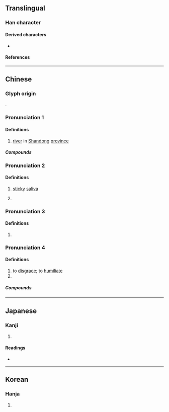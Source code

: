 {{also|渂}}
{{character info}}
==Translingual==

===Han character===
{{Han char|rn=85|rad=水|as=04|sn=7|four=30140|canj=EYK|ids=⿰氵文}}

====Derived characters====
* {{l|mul|[[𪣢]], [[𭹓]], [[𦯻]], [[𫕦]]}}

====References====
{{Han ref|kx=0608.080|dkj=17168|dj=1001.120|hdz=31572.010|uh=6C76}}

----

==Chinese==
{{zh-forms|alt=渂-ancient form}}

===Glyph origin===
{{Han etym}}
{{Han compound|水|文|t1=water|c1=s|c2=p|ls=psc}}.

===Pronunciation 1===
{{zh-pron
|m=wèn
|c=man6
|mc=3
|oc=n,3
|ma=
|mn=būn
|cat=pn
}}

====Definitions====
{{zh-hanzi}}

# {{zh-div|水}} [[river]] in [[Shandong]] [[province]] <!-- 《漢語大字典》 -->

=====Compounds=====
{{zh-der|汶水|汶萊|汶川}}

===Pronunciation 2===
{{zh-pron
|m=wén
|c=
|mc=2
|oc=n,2
|ma=
|cat=
}}

====Definitions====
{{zh-hanzi}}

# {{zh-hg}} [[sticky]] [[saliva]] <!-- 《廣韻·文韻》： 汶，黏唾。 -->
# {{surname|zh}} <!-- 《萬姓統譜·文韻》 -->

===Pronunciation 3===
{{zh-pron
|m=mín
|c=man4
|mc=1
|oc=n,1
|ma=
|cat=
}}

====Definitions====
{{zh-hanzi}}

# {{zh-alt-form|岷}}

===Pronunciation 4===
{{zh-pron
|m=mén
|c=
|mc=
|oc=y,n
|ma=
|cat=
}}

====Definitions====
{{zh-hanzi}}

# to [[disgrace]]; to [[humiliate]] {{zh-also|汶濛}}
# {{zh-alt-form|惽/惛|[[depressed]], [[worried]]}}

=====Compounds=====
{{zh-der|汶濛}}

----

==Japanese==

===Kanji===
{{ja-kanji|grade=|rs=水04}}

# {{rfdef|ja|sort=水04}}

====Readings====
* {{ja-readings|on=[[ぶん]] (bun), [[もん]] (mon)|kun=}}

----

==Korean==

===Hanja===
{{ko-hanja|hangeul=문|eumhun=|rv=mun|mr=mun|y=mun}}

# {{rfdef|ko|sort=水04}}